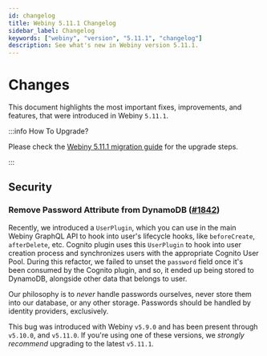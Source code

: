 ```yaml
---
id: changelog
title: Webiny 5.11.1 Changelog
sidebar_label: Changelog
keywords: ["webiny", "version", "5.11.1", "changelog"]
description: See what's new in Webiny version 5.11.1.
---
```


# Changes

This document highlights the most important fixes, improvements, and features, that were introduced in Webiny `5.11.1`.

:::info How To Upgrade?

Please check the [Webiny 5.11.1 migration guide](/docs/release-notes/5.11.1/upgrade-guide) for the upgrade steps.

:::

## Security

### Remove Password Attribute from DynamoDB ([#1842](https://github.com/webiny/webiny-js/pull/1842))

Recently, we introduced a `UserPlugin`, which you can use in the main Webiny GraphQL API to hook into user's lifecycle hooks, like `beforeCreate`, `afterDelete`, etc. Cognito plugin uses this `UserPlugin` to hook into user creation process and synchronizes users with the appropriate Cognito User Pool. During this refactor, we failed to unset the `password` field once it's been consumed by the Cognito plugin, and so, it ended up being stored to DynamoDB, alongside other data that belongs to user.

Our philosophy is to _never_ handle passwords ourselves, never store them into our database, or any other storage. Passwords should be handled by identity providers, exclusively.

This bug was introduced with Webiny `v5.9.0` and has been present through `v5.10.0`, and `v5.11.0`. If you're using one of these versions, we *strongly recommend* upgrading to the latest `v5.11.1`.
